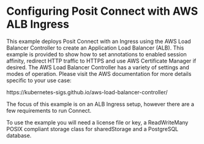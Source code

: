 # Configuring Posit Connect with AWS ALB Ingress

This example deploys Posit Connect with an Ingress using the AWS Load Balancer Controller to create an Application Load Balancer (ALB).
This example is provided to show how to set annotations to enabled session affinity, redirect HTTP traffic to HTTPS and use AWS Certificate Manager if desired.
The AWS Load Balancer Controller has a variety of settings and modes of operation. Please visit the AWS documentation for more details specific to your use case:

https://kubernetes-sigs.github.io/aws-load-balancer-controller/

The focus of this example is on an ALB Ingress setup, however there are a few requirements to run Connect.

To use the example you will need a license file or key, a ReadWriteMany POSIX compliant storage class for sharedStorage and a PostgreSQL database.

```.yaml
```